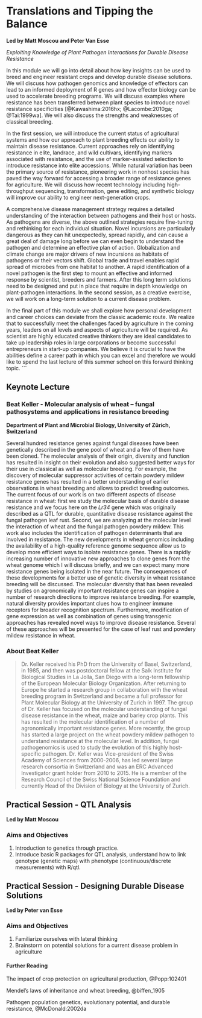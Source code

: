 # Translations and Tipping the Balance {-}

**Led by Matt Moscou and Peter Van Esse**

*Exploiting Knowledge of Plant Pathogen Interactions for Durable Disease Resistance*

In this module we will go into detail about how key insights can be used to breed and engineer resistant crops and develop durable disease solutions. We will discuss how pathogen genomics and knowledge of effectors can lead to an informed deployment of R genes and how effector biology can be used to accelerate breeding programs. We will discuss examples where resistance has been transferred between plant species to introduce novel resistance specificities [@Kawashima:2016hx; @Lacombe:2010ga; @Tai:1999wa]. We will also discuss the strengths and weaknesses of classical breeding. 

In the first session, we will introduce the current status of agricultural systems and how our approach to plant breeding effects our ability to maintain disease resistance. Current approaches rely on identifying resistance in elite, landrace, and wild cultivars, identifying markers associated with resistance, and the use of marker-assisted selection to introduce resistance into elite accessions. While natural variation has been the primary source of resistance, pioneering work in nonhost species has paved the way forward for accessing a broader range of resistance genes for agriculture. We will discuss how recent technology including high-throughput sequencing, transformation, gene editing, and synthetic biology will improve our ability to engineer next-generation crops. 

A comprehensive disease management strategy requires a detailed understanding of the interaction between pathogens and their host or hosts. As pathogens are diverse, the above outlined strategies require fine-tuning and rethinking for each individual situation. Novel incursions are particularly dangerous as they can hit unexpectedly, spread rapidly, and can cause a great deal of damage long before we can even begin to understand the pathogen and determine an effective plan of action. Globalization and climate change are major drivers of new incursions as habitats of pathogens or their vectors shift. Global trade and travel enables rapid spread of microbes from one habitat to another. A rapid identification of a novel pathogen is the first step to mount an effective and informed response by scientist, breeders and farmers. After this long term solutions need to be designed and put in place that require in depth knowledge on plant-pathogen interactions. In the second session, as a creative exercise, we will work on a long-term solution to a current disease problem.

In the final part of this module we shall explore how personal development and career choices can deviate from the classic academic route.  We realize that to successfully meet the challenges faced by agriculture in the coming years, leaders on all levels and aspects of agriculture will be required. As scientist are highly educated creative thinkers they are ideal candidates to take up leadership roles in large corporations or become successful entrepreneurs in start-up companies. We believe it is crucial to have the abilities define a career path in which you can excel and therefore we would like to spend the last lecture of this summer school on this forward thinking topic. 
```

## Keynote Lecture {-}

### Beat Keller - Molecular analysis of wheat – fungal pathosystems and applications in resistance breeding {-}
**Department of Plant and Microbial Biology, University of Zürich, Switzerland**

Several hundred resistance genes against fungal diseases have been genetically described in the gene pool of wheat and a few of them have been cloned. The molecular analysis of their origin, diversity and function has resulted in insight on their evolution and also suggested better ways for their use in classical as well as molecular breeding. For example, the discovery of molecular suppressor activities of certain powdery mildew resistance genes has resulted in a better understanding of earlier observations in wheat breeding and allows to predict breeding outcomes. The current focus of our work is on two different aspects of disease resistance in wheat: first we study the molecular basis of durable disease resistance and we focus here on the _Lr34_ gene which was originally described as a QTL for durable, quantitative disease resistance against the fungal pathogen leaf rust. Second, we are analyzing at the molecular level the interaction of wheat and the fungal pathogen powdery mildew. This work also includes the identification of pathogen determinants that are involved in resistance. 
The new developments in wheat genomics including the availability of a high-quality reference genome sequence allow us to develop more efficient ways to isolate resistance genes. There is a rapidly increasing number of innovative new approaches to clone genes from the wheat genome which I will discuss briefly, and we can expect many more resistance genes being isolated in the near future. The consequences of these developments for a better use of genetic diversity in wheat resistance breeding will be discussed.
The molecular diversity that has been revealed by studies on agronomically important resistance genes can inspire a number of research directions to improve resistance breeding. For example, natural diversity provides important clues how to engineer immune receptors for broader recognition spectrum. Furthermore, modification of gene expression as well as combination of genes using transgenic approaches has revealed novel ways to improve disease resistance. Several of these approaches will be presented for the case of leaf rust and powdery mildew resistance in wheat.


### About Beat Keller {-}

> Dr. Keller received his PhD from the University of Basel, Switzerland, in 1985, and then was postdoctoral fellow at the Salk Institute for Biological Studies in La Jolla, San Diego with a long-term fellowship of the European Molecular Biology Organization. After returning to Europe he started a research group in collaboration with the wheat breeding program in Switzerland and became a full professor for Plant Molecular Biology at the University of Zurich in 1997.
The group of Dr. Keller has focused on the molecular understanding of fungal disease resistance in the wheat, maize and barley crop plants. This has resulted in the molecular identification of a number of agronomically important resistance genes. More recently, the group has started a large project on the wheat powdery mildew pathogen to understand resistance at the molecular level. In addition, fungal pathogenomics is used to study the evolution of this highly host-specific pathogen.
Dr. Keller was Vice-president of the Swiss Academy of Sciences from 2000-2006, has led several large research consortia in Switzerland and was an ERC Advanced Investigator grant holder from 2010 to 2015. He is a member of the Research Council of the Swiss National Science Foundation and currently Head of the Division of Biology at the University of Zurich.


## Practical Session - QTL Analysis  {-}

**Led by Matt Moscou**

### Aims and Objectives {-}

  1. Introduction to genetics through practice.
  2. Introduce basic R packages for QTL analysis, understand how to link genotype (genetic maps) with phenotype (continuous/discrete measurements) with R/qtl.

## Practical Session - Designing Durable Disease Solutions  {-}

**Led by Peter van Esse**

### Aims and Objectives {-}

  1. Familiarize ourselves with lateral thinking
  2. Brainstorm on potential solutions for a current disease problem in agriculture

#### Further Reading {-}

The impact of crop protection on agricultural production, @Popp:102401

Mendel's laws of inheritance and wheat breeding, @biffen_1905

Pathogen population genetics, evolutionary potential, and durable resistance, @McDonald:2002da
